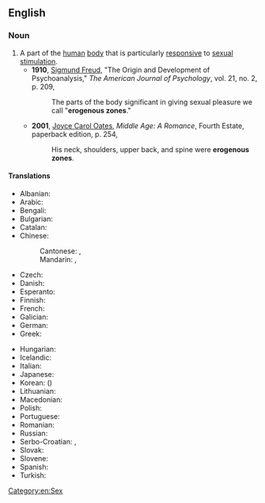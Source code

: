 ==English==

===Noun===
{{wikipedia}}
{{en-noun}}

# A part of the [[human]] [[body]] that is particularly [[responsive]] to [[sexual]] [[stimulation]].
#* '''1910''', [[w:Sigmund_Freud|Sigmund Freud]], "The Origin and Development of Psychoanalysis," ''The American Journal of Psychology'', vol. 21, no. 2, p. 209,
#*: The parts of the body significant in giving sexual pleasure we call "'''erogenous zones'''."
#* '''2001''', [[w:Joyce Carol Oates|Joyce Carol Oates]], ''Middle Age: A Romance'', Fourth Estate, paperback edition, p. 254,
#*: His neck, shoulders, upper back, and spine were '''erogenous zones'''.

====Translations====
{{trans-top|erogenous zone}}
* Albanian: {{t|sq|zonë erogjene|f}}
* Arabic: {{t|ar|مِنْطَقَة اَلشَّهْوَة اَلْجِنْسِيَّة|f|tr=minṭaqat aš-šahwa l-jinsiyya}}
* Bengali: {{t|bn|কামোদ্দীপক অঙ্গপ্রত্যঙ্গ|tr=kamoddipôk ôngôprôttôngô|sc=Beng}}
* Bulgarian: {{t|bg|ерогенна зона|f|sc=Cyrl}}
* Catalan: {{t|ca|zona erògena|f}}
* Chinese:
*: Cantonese: {{t|yue|性感帶}}, {{t|yue|性感带|tr=sing3 gam2 daai3}}
*: Mandarin: {{t|cmn|性感帶}}, {{t|cmn|性感带|tr=xìnggǎndài}}
* Czech: {{t|cs|erotogenní zóna|f}}
* Danish: {{t|da|erogen zone}}
* Esperanto: {{t|eo|erotogena zono}}
* Finnish: {{t|fi|erogeeninen alue}}
* French: {{t+|fr|zone érogène|f}}
* Galician: {{t|gl|zona eróxena|f}}
* German: {{t|de|erogene Zone|f}}
* Greek: {{t|el|ερωτογενή ζώνη|f}}
{{trans-mid}}
* Hungarian: {{t|hu|erogén zóna}}
* Icelandic: {{t|is|kynnæmissvæði|n}}
* Italian: {{t|it|zona erogena|f}}
* Japanese: {{t|ja|性感帯|tr=せいかんたい, seikantai}}
* Korean: {{t|ko|성감대}} ({{t|ko|性感帶}})
* Lithuanian: {{t|lt|erogeninė zona|f}}
* Macedonian: {{t|mk|ерогена зона|f|tr=erogéna zóna}}
* Polish: {{t+|pl|strefa erogenna|f}}
* Portuguese: {{t|pt|zona erógena|f}}
* Romanian: {{t|ro|zonă erogenă|f}}
* Russian: {{t|ru|эроге́нная зо́на|f}}
* Serbo-Croatian: {{t|sh|erogena zona|f}}, {{t|sh|ерогена зона|f}}
* Slovak: {{t|sk|erotogénna zóna|f}}
* Slovene: {{t|sl|erogena cona|f}}
* Spanish: {{t|es|zona erógena|f}}
* Turkish: {{t|tr|erojen bölge}}
{{trans-bottom}}

[[Category:en:Sex]]